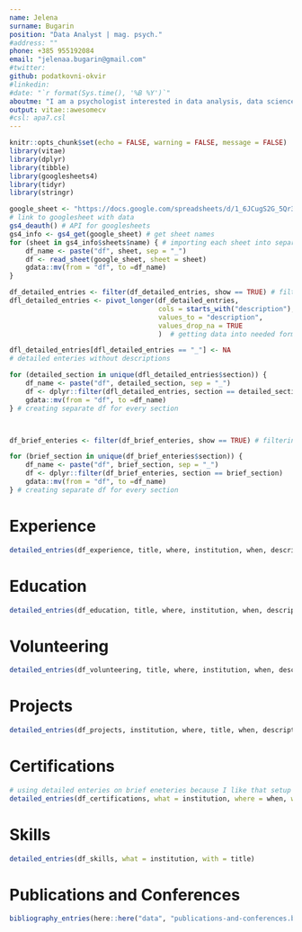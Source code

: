```yaml
---
name: Jelena
surname: Bugarin
position: "Data Analyst | mag. psych."
#address: ""
phone: +385 955192084
email: "jelenaa.bugarin@gmail.com"
#twitter: 
github: podatkovni-okvir
#linkedin: 
#date: "`r format(Sys.time(), '%B %Y')`"
aboutme: "I am a psychologist interested in data analysis, data science, and automation. Driven by curiosity and the need to understand how things are working, I am always ready to learn something new and switch things up in order to try and make stuff more efficient."
output: vitae::awesomecv
#csl: apa7.csl
---
```


```r
knitr::opts_chunk$set(echo = FALSE, warning = FALSE, message = FALSE)
library(vitae)
library(dplyr)
library(tibble)
library(googlesheets4)
library(tidyr)
library(stringr)
```
<!-- avoiding highlight color in section titles -->
``` {=latex}
\setbool{acvSectionColorHighlight}{false}
```

```r
google_sheet <- "https://docs.google.com/spreadsheets/d/1_6JCugS2G_5Qr3eRJGMqKUubcg9WKMgGe2wlTDkxo2U/edit?usp=sharing"
# link to googlesheet with data
gs4_deauth() # API for googlesheets
gs4_info <- gs4_get(google_sheet) # get sheet names
for (sheet in gs4_info$sheets$name) { # importing each sheet into separate df
    df_name <- paste("df", sheet, sep = "_")
    df <- read_sheet(google_sheet, sheet = sheet)
    gdata::mv(from = "df", to =df_name)
}
```

```r
df_detailed_entries <- filter(df_detailed_entries, show == TRUE) # filtering eneries I do not want to show
dfl_detailed_entries <- pivot_longer(df_detailed_entries, 
                                     cols = starts_with("description"), 
                                     values_to = "description", 
                                     values_drop_na = TRUE
                                     )  # getting data into needed format

dfl_detailed_entries[dfl_detailed_entries == "_"] <- NA
# detailed enteries without descriptions 

for (detailed_section in unique(dfl_detailed_entries$section)) {
    df_name <- paste("df", detailed_section, sep = "_")
    df <- dplyr::filter(dfl_detailed_entries, section == detailed_section)
    gdata::mv(from = "df", to =df_name)
} # creating separate df for every section



df_brief_enteries <- filter(df_brief_enteries, show == TRUE) # filtering brief enteries

for (brief_section in unique(df_brief_enteries$section)) {
    df_name <- paste("df", brief_section, sep = "_")
    df <- dplyr::filter(df_brief_enteries, section == brief_section)
    gdata::mv(from = "df", to =df_name)
} # creating separate df for every section
```

# Experience

```r
detailed_entries(df_experience, title, where, institution, when, description)
```

# Education

```r
detailed_entries(df_education, title, where, institution, when, description)
```


# Volunteering

```r
detailed_entries(df_volunteering, title, where, institution, when, description)
```

# Projects

```r
detailed_entries(df_projects, institution, where, title, when, description)
```

\newpage 

# Certifications

```r
# using detailed enteries on brief eneteries because I like that setup more
detailed_entries(df_certifications, what = institution, where = when, with = title)
```

# Skills

```r

detailed_entries(df_skills, what = institution, with = title)
```

# Publications and Conferences

```r

bibliography_entries(here::here("data", "publications-and-conferences.bib"))
```
